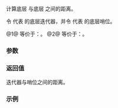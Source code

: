 {{title|operator-{{small|(ranges::slide_view::''sentinel'')}}}}
{{cpp/ranges/slide_view/navbar}}

{{dcl begin}}
{{dcl|num=1|since=c++23|
friend constexpr ranges::range_difference_t&lt;V&gt;
operator-( const /*iterator*/&lt;false&gt;&amp; x, const /*sentinel*/&amp; y )
    requires std::sized_sentinel_for&lt;ranges::sentinel_t&lt;V&gt;,
                                     ranges::iterator_t&lt;V&gt;&gt;;
}}
{{dcl|num=2|since=c++23|
friend constexpr ranges::range_difference_t&lt;V&gt;
operator-( const /*sentinel*/&amp; y, const /*iterator*/&lt;false&gt;&amp; x )
    requires std::sized_sentinel_for&lt;ranges::sentinel_t&lt;V&gt;,
                                     ranges::iterator_t&lt;V&gt;&gt;;
}}
{{dcl end}}

计算底层{{lt|cpp/ranges/slide_view/iterator|迭代器}} {{c|x}} 与底层{{rlp|/|哨位}} {{c|y}} 之间的距离。

令 {{lti|cpp/ranges/slide_view/iterator#数据成员|last_ele_}} 代表 {{c|x}} 的底层迭代器，并令 {{rlpi|/#数据成员|end_}} 代表 {{c|y}} 的底层哨位。

@1@ 等价于：{{c|return x.last_ele_ - y.end_;}}。
@2@ 等价于：{{c|return y.end_ - x.last_ele_;}}。

{{cpp/hidden friend|{{tt|slide_view::''sentinel''}}|plural=yes|tmpl=no}}

===参数===
{{par begin}}
{{par|x|{{lt|cpp/ranges/slide_view/iterator|迭代器}}}}
{{par|y|{{rlp|/|哨位}}}}
{{par end}}

===返回值===
迭代器与哨位之间的距离。

===示例===
{{example}}

{{langlinks|de|en|es|ja|ru}}